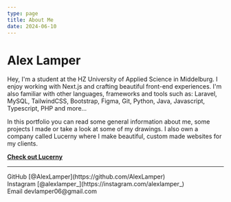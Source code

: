 ```yaml
---
type: page
title: About Me
date: 2024-06-10
---
```


# Alex Lamper

Hey, I'm a student at the HZ University of Applied Science in Middelburg. I enjoy working with Next.js and crafting beautiful front-end experiences. I'm also familiar with other languages, frameworks and tools such as: Laravel, MySQL, TailwindCSS, Bootstrap, Figma, Git, Python, Java, Javascript, Typescript, PHP and more...

In this portfolio you can read some general information about me, some projects I made or take a look at some of my drawings. I also own a company called Lucerny where I make beautiful, custom made websites for my clients.

[**Check out Lucerny**](https://lucerny.nl)

---

<div>
  GitHub [@AlexLamper](https://github.com/AlexLamper) <br/>
  Instagram [@alexlamper_](https://instagram.com/alexlamper_) <br/>
  Email devlamper06@gmail.com
</div>
